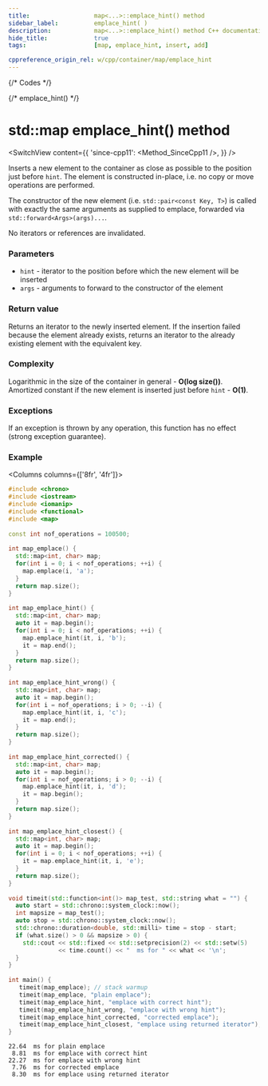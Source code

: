 ```yaml
---
title:					map<...>::emplace_hint() method
sidebar_label:			emplace_hint( )
description:			map<...>::emplace_hint() method C++ documentation
hide_title:				true
tags:					[map, emplace_hint, insert, add]

cppreference_origin_rel: w/cpp/container/map/emplace_hint
---
```



{/* Codes */}

{/* emplace_hint() */}

# std::map emplace_hint() method

<SwitchView content={{
	'since-cpp11': <Method_SinceCpp11 />,
}} />

Inserts a new element to the container as close as possible to the position just before `hint`.
The element is constructed in-place, i.e. no copy or move operations are performed.

The constructor of the new element (i.e. `std::pair<const Key, T>`) is called with exactly the same arguments as supplied to emplace,
forwarded via `std::forward<Args>(args)...`.

No iterators or references are invalidated.

### Parameters

 - `hint` - iterator to the position before which the new element will be inserted
 - `args` - arguments to forward to the constructor of the element

### Return value

Returns an iterator to the newly inserted element.
If the insertion failed because the element already exists, returns an iterator to the already existing element with the equivalent key.

### Complexity

Logarithmic in the size of the container in general - **O(log size())**.  
Amortized constant if the new element is inserted just before `hint` - **O(1)**.

### Exceptions

If an exception is thrown by any operation, this function has no effect (strong exception guarantee).

### Example

<Columns columns={['8fr', '4fr']}>
<div>

```cpp title='Main.cpp' showLineNumbers
#include <chrono>
#include <iostream>
#include <iomanip>
#include <functional>
#include <map>
 
const int nof_operations = 100500;
 
int map_emplace() {
  std::map<int, char> map;
  for(int i = 0; i < nof_operations; ++i) {
    map.emplace(i, 'a');
  }
  return map.size();
}
 
int map_emplace_hint() {
  std::map<int, char> map;
  auto it = map.begin();
  for(int i = 0; i < nof_operations; ++i) {
    map.emplace_hint(it, i, 'b');
    it = map.end();
  }
  return map.size();
}
 
int map_emplace_hint_wrong() {
  std::map<int, char> map;
  auto it = map.begin();
  for(int i = nof_operations; i > 0; --i) {
    map.emplace_hint(it, i, 'c');
    it = map.end();
  }
  return map.size();
}
 
int map_emplace_hint_corrected() {
  std::map<int, char> map;
  auto it = map.begin();
  for(int i = nof_operations; i > 0; --i) {
    map.emplace_hint(it, i, 'd');
    it = map.begin();
  }
  return map.size();
}
 
int map_emplace_hint_closest() {
  std::map<int, char> map;
  auto it = map.begin();
  for(int i = 0; i < nof_operations; ++i) {
    it = map.emplace_hint(it, i, 'e');
  }
  return map.size();
}
 
void timeit(std::function<int()> map_test, std::string what = "") {
  auto start = std::chrono::system_clock::now();
  int mapsize = map_test();
  auto stop = std::chrono::system_clock::now();
  std::chrono::duration<double, std::milli> time = stop - start;
  if (what.size() > 0 && mapsize > 0) {
    std::cout << std::fixed << std::setprecision(2) << std::setw(5)
              << time.count() << "  ms for " << what << '\n';
  }
}
 
int main() {
   timeit(map_emplace); // stack warmup
   timeit(map_emplace, "plain emplace");
   timeit(map_emplace_hint, "emplace with correct hint");
   timeit(map_emplace_hint_wrong, "emplace with wrong hint");
   timeit(map_emplace_hint_corrected, "corrected emplace");
   timeit(map_emplace_hint_closest, "emplace using returned iterator");
}
```

</div>
<div>

```plaintext title="Output"
22.64  ms for plain emplace
 8.81  ms for emplace with correct hint
22.27  ms for emplace with wrong hint
 7.76  ms for corrected emplace
 8.30  ms for emplace using returned iterator
```

</div>
</Columns>
